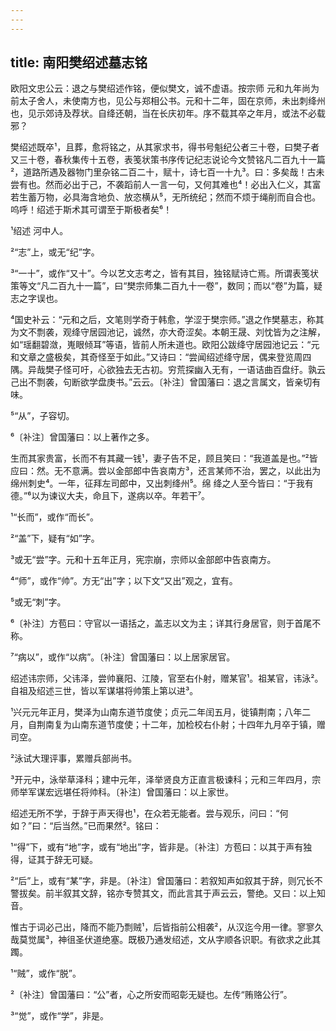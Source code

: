 ```yaml
---
---
---
```

title: 南阳樊绍述墓志铭
---







欧阳文忠公云：退之与樊绍述作铭，便似樊文，诚不虚语。按宗师 元和九年尚为前太子舍人，未使南方也，见公与郑相公书。元和十二年，固在京师，未出刺绛州也，见示郊诗及荐状。自绛还朝，当在长庆初年。序不载其卒之年月，或法不必载邪？

樊绍述既卒¹，且葬，愈将铭之，从其家求书，得书号魁纪公者三十卷，曰樊子者又三十卷，春秋集传十五卷，表笺状策书序传记纪志说论今文赞铭凡二百九十一篇²，道路所遇及器物门里杂铭二百二十，赋十，诗七百一十九³。曰：多矣哉！古未尝有也。然而必出于己，不袭蹈前人一言一句，又何其难也⁴！必出入仁义，其富若生蓄万物，必具海含地负、放恣横从⁵，无所统纪；然而不烦于绳削而自合也。呜呼！绍述于斯术其可谓至于斯极者矣⁶！

¹绍述 河中人。

²“志”上，或无“纪”字。

³“一十”，或作“又十”。今以艺文志考之，皆有其目，独铭赋诗亡焉。所谓表笺状策等文“凡二百九十一篇”，曰“樊宗师集二百九十一卷”，数同；而以“卷”为篇，疑志之字误也。

⁴国史补云：“元和之后，文笔则学奇于韩愈，学涩于樊宗师。”退之作樊墓志，称其为文不剽袭，观绛守居园池记，诚然，亦大奇涩矣。本朝王晟、刘忱皆为之注解，如“瑶翻碧潋，嵬眼倾耳”等语，皆前人所未道也。欧阳公跋绛守居园池记云：“元和文章之盛极矣，其奇怪至于如此。”又诗曰：“尝闻绍述绛守居，偶来登览周四隅。异哉樊子怪可吁，心欲独去无古初。穷荒探幽入无有，一语诘曲百盘纡。孰云己出不剽袭，句断欲学盘庚书。”云云。〔补注〕曾国藩曰：退之言属文，皆亲切有味。

⁵“从”，子容切。

⁶〔补注〕曾国藩曰：以上著作之多。

生而其家贵富，长而不有其藏一钱¹，妻子告不足，顾且笑曰：“我道盖是也。”²皆应曰：然。无不意满。尝以金部郎中告哀南方³，还言某师不治，罢之，以此出为绵州刺史⁴。一年，征拜左司郎中，又出刺绛州⁵。绵 绛之人至今皆曰：“于我有德。”⁶以为谏议大夫，命且下，遂病以卒。年若干⁷。

¹“长而”，或作“而长”。

²“盖”下，疑有“如”字。

³或无“尝”字。元和十五年正月，宪宗崩，宗师以金部郎中告哀南方。

⁴“师”，或作“帅”。方无“出”字；以下文“又出”观之，宜有。

⁵或无“刺”字。

⁶〔补注〕方苞曰：守官以一语括之，盖志以文为主；详其行身居官，则于首尾不称。

⁷“病以”，或作“以病”。〔补注〕曾国藩曰：以上居家居官。

绍述讳宗师，父讳泽，尝帅襄阳、江陵，官至右仆射，赠某官¹。祖某官，讳泳²。自祖及绍述三世，皆以军谋堪将帅策上第以进³。

¹兴元元年正月，樊泽为山南东道节度使；贞元二年闰五月，徙镇荆南；八年二月，自荆南复为山南东道节度使；十二年，加检校右仆射；十四年九月卒于镇，赠司空。

²泳试大理评事，累赠兵部尚书。

³开元中，泳举草泽科；建中元年，泽举贤良方正直言极谏科；元和三年四月，宗师举军谋宏远堪任将帅科。〔补注〕曾国藩曰：以上家世。

绍述无所不学，于辞于声天得也¹，在众若无能者。尝与观乐，问曰：“何如？”曰：“后当然。”已而果然²。铭曰：

¹“得”下，或有“地”字，或有“地出”字，皆非是。〔补注〕方苞曰：以其于声有独得，证其于辞无可疑。

²“后”上，或有“某”字，非是。〔补注〕曾国藩曰：若叙知声如叙其于辞，则冗长不警拔矣。前半叙其文辞，铭亦专赞其文，而此言其于声云云，警绝。又曰：以上知音。

惟古于词必己出，降而不能乃剽贼¹，后皆指前公相袭²，从汉迄今用一律。寥寥久哉莫觉属³，神徂圣伏道绝塞。既极乃通发绍述，文从字顺各识职。有欲求之此其躅。

¹“贼”，或作“脱”。

²〔补注〕曾国藩曰：“公”者，心之所安而昭彰无疑也。左传“贿赂公行”。

³“觉”，或作“学”，非是。